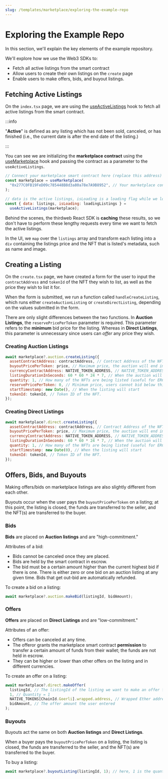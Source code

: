 ```yaml
---
slug: /templates/marketplace/exploring-the-example-repo
---
```


# Exploring the Example Repo

In this section, we'll explain the key elements of the example repository.

We'll explore how we use the Web3 SDKs to:

- Fetch all active listings from the smart contract
- Allow users to create their own listings on the `create` page
- Enable users to make offers, bids, and buyout listings.

## Fetching Active Listings

On the `index.tsx` page, we are using the [useActiveListings](/react/react.useactivelistings) hook to fetch all active listings from the smart contract.

:::info

"**Active**" is defined as any listing which has not been sold, canceled, or has finished (i.e., the current date is after the end date of the listing.)

:::

You can see we are initializing the **marketplace contract** using the [useMarketplace](/react/react.usemarketplace) hook and passing the contract as a parameter to the `useActiveListings`.

```jsx
// Connect your marketplace smart contract here (replace this address)
const marketplace = useMarketplace(
  "0x277C0FB19FeD09c785448B8d3a80a78e7A9B8952", // Your marketplace contract address here
);

// data is the active listings, isLoading is a loading flag while we load the listings.
const { data: listings, isLoading: loadingListings } =
  useActiveListings(marketplace);
```

Behind the scenes, the thirdweb React SDK is **caching** these results, so we don't have to perform these lengthy requests every time we want to fetch the active listings.

In the UI, we `map` over the `listings` array and transform each listing into a `div` containing
the listings price and the NFT that is listed's metadata, such as name and image.

## Creating a Listing

On the `create.tsx` page, we have created a form for the user to input the `contractAddress` and
`tokenId` of the NFT they wish to list, as well as the price they wish to list it for.

When the form is submitted, we run a function called `handleCreateListing`, which runs either `createAuctionListing` or `createDirectListing`, depending on the values submitted in the form.

There are only slight differences between the two functions.
In **Auction Listings**, the `reservePricePerToken` parameter is required. This parameter refers to the **minimum** bid price for the listing. Whereas in **Direct Listings**, this parameter is unnecessary since users can _offer_ any price they wish.

### Creating Auction Listings

```jsx
await marketplace?.auction.createListing({
  assetContractAddress: contractAddress, // Contract Address of the NFT
  buyoutPricePerToken: price, // Maximum price, the auction will end immediately if a user pays this price.
  currencyContractAddress: NATIVE_TOKEN_ADDRESS, // NATIVE_TOKEN_ADDRESS is the crpyto curency that is native to the network. e.g. ETH.
  listingDurationInSeconds: 60 * 60 * 24 * 7, // When the auction will be closed and no longer accept bids (1 Week)
  quantity: 1, // How many of the NFTs are being listed (useful for ERC 1155 tokens)
  reservePricePerToken: 0, // Minimum price, users cannot bid below this amount
  startTimestamp: new Date(), // When the listing will start
  tokenId: tokenId, // Token ID of the NFT.
});
```

### Creating Direct Listings

```jsx
await marketplace?.direct.createListing({
  assetContractAddress: contractAddress, // Contract Address of the NFT
  buyoutPricePerToken: price, // Maximum price, the auction will end immediately if a user pays this price.
  currencyContractAddress: NATIVE_TOKEN_ADDRESS, // NATIVE_TOKEN_ADDRESS is the crpyto curency that is native to the network. e.g. ETH.
  listingDurationInSeconds: 60 * 60 * 24 * 7, // When the auction will be closed and no longer accept bids (1 Week)
  quantity: 1, // How many of the NFTs are being listed (useful for ERC 1155 tokens)
  startTimestamp: new Date(0), // When the listing will start
  tokenId: tokenId, // Token ID of the NFT.
});
```

## Offers, Bids, and Buyouts

Making offers/bids on marketplace listings are also slightly different from each other.

Buyouts occur when the user pays the `buyoutPricePerToken` on a listing; at this point, the listing is closed, the funds are transferred to the seller, and the NFT(s) are transferred to the buyer.

### Bids

**Bids** are placed on **Auction listings** and are "high-commitment."

Attributes of a bid:

- Bids cannot be canceled once they are placed.
- Bids are held by the smart contract in escrow.
- The bid must be a certain amount higher than the current highest bid if there is one. There is either zero or one bid on an auction listing at any given time. Bids that get out-bid are automatically refunded.

To create a bid on a listing:

```jsx
await marketplace?.auction.makeBid(listingId, bidAmount);
```

### Offers

**Offers** are placed on **Direct Listings** and are "low-commitment."

Attributes of an offer:

- Offers can be canceled at any time.
- The offeror grants the marketplace smart contract **permission** to transfer a certain amount of funds from their wallet; the funds are not held in escrow.
- They can be higher or lower than other offers on the listing and in different currencies.

To create an offer on a listing:

```jsx
await marketplace?.direct.makeOffer(
  listingId, // The listingId of the listing we want to make an offer for
  1, // Quantity = 1
  NATIVE_TOKENS[ChainId.Goerli].wrapped.address, // Wrapped Ether address on Goerli
  bidAmount, // The offer amount the user entered
);
```

### Buyouts

Buyouts act the same on both **Auction listings** and **Direct Listings**.

When a buyer pays the `buyoutPricePerToken` on a listing, the listing is closed, the funds are transferred to the seller, and the NFT(s) are transferred to the buyer.

To buy a listing:

```jsx
await marketplace?.buyoutListing(listingId, 1); // here, 1 is the quantity to buy
```
